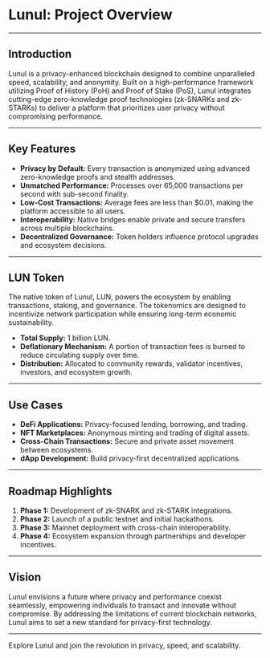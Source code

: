# Lunul: Project Overview

---

## **Introduction**

Lunul is a privacy-enhanced blockchain designed to combine unparalleled speed, scalability, and anonymity. Built on a high-performance framework utilizing Proof of History (PoH) and Proof of Stake (PoS), Lunul integrates cutting-edge zero-knowledge proof technologies (zk-SNARKs and zk-STARKs) to deliver a platform that prioritizes user privacy without compromising performance.

---

## **Key Features**

- **Privacy by Default:** Every transaction is anonymized using advanced zero-knowledge proofs and stealth addresses.
- **Unmatched Performance:** Processes over 65,000 transactions per second with sub-second finality.
- **Low-Cost Transactions:** Average fees are less than $0.01, making the platform accessible to all users.
- **Interoperability:** Native bridges enable private and secure transfers across multiple blockchains.
- **Decentralized Governance:** Token holders influence protocol upgrades and ecosystem decisions.

---

## **LUN Token**

The native token of Lunul, LUN, powers the ecosystem by enabling transactions, staking, and governance. The tokenomics are designed to incentivize network participation while ensuring long-term economic sustainability.

- **Total Supply:** 1 billion LUN.
- **Deflationary Mechanism:** A portion of transaction fees is burned to reduce circulating supply over time.
- **Distribution:** Allocated to community rewards, validator incentives, investors, and ecosystem growth.

---

## **Use Cases**

- **DeFi Applications:** Privacy-focused lending, borrowing, and trading.
- **NFT Marketplaces:** Anonymous minting and trading of digital assets.
- **Cross-Chain Transactions:** Secure and private asset movement between ecosystems.
- **dApp Development:** Build privacy-first decentralized applications.

---

## **Roadmap Highlights**

1. **Phase 1:** Development of zk-SNARK and zk-STARK integrations.
2. **Phase 2:** Launch of a public testnet and initial hackathons.
3. **Phase 3:** Mainnet deployment with cross-chain interoperability.
4. **Phase 4:** Ecosystem expansion through partnerships and developer incentives.

---

## **Vision**

Lunul envisions a future where privacy and performance coexist seamlessly, empowering individuals to transact and innovate without compromise. By addressing the limitations of current blockchain networks, Lunul aims to set a new standard for privacy-first technology.

---

Explore Lunul and join the revolution in privacy, speed, and scalability.

